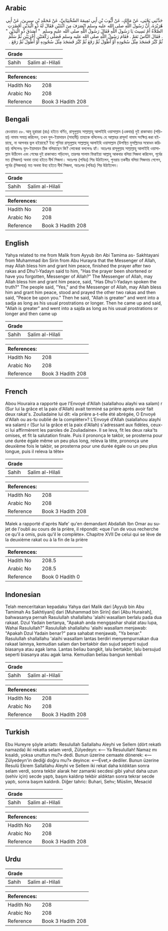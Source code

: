 ## Arabic


<div dir="rtl" lang="ar" style={{fontSize:'larger',backgroundColor:'#f8f9fa',padding:20}}>
حَدَّثَنِي يَحْيَى، عَنْ مَالِكٍ، عَنْ أَيُّوبَ بْنِ أَبِي تَمِيمَةَ السَّخْتِيَانِيِّ، عَنْ مُحَمَّدِ بْنِ سِيرِينَ، عَنْ أَبِي هُرَيْرَةَ، أَنَّ رَسُولَ اللَّهِ صلى الله عليه وسلم انْصَرَفَ مِنَ اثْنَتَيْنِ فَقَالَ لَهُ ذُو الْيَدَيْنِ أَقَصُرَتِ الصَّلاَةُ أَمْ نَسِيتَ يَا رَسُولَ اللَّهِ فَقَالَ رَسُولُ اللَّهِ صلى الله عليه وسلم ‏ "‏ أَصَدَقَ ذُو الْيَدَيْنِ ‏"‏ ‏.‏ فَقَالَ النَّاسُ نَعَمْ ‏.‏ فَقَامَ رَسُولُ اللَّهِ صلى الله عليه وسلم فَصَلَّى رَكْعَتَيْنِ أُخْرَيَيْنِ ثُمَّ سَلَّمَ ثُمَّ كَبَّرَ فَسَجَدَ مِثْلَ سُجُودِهِ أَوْ أَطْوَلَ ثُمَّ رَفَعَ ثُمَّ كَبَّرَ فَسَجَدَ مِثْلَ سُجُودِهِ أَوْ أَطْوَلَ ثُمَّ رَفَعَ ‏.‏
</div>
<div style={{backgroundColor:'#f8f9fa',padding:20, marginBottom: 10}}><table> <thead> <tr> <th>Grade</th> <th></th> </tr> </thead> <tbody> <tr><td>Sahih</td><td>Salim al-Hilali</td></tr></tbody></table><table> <thead> <tr> <th>References:</th> <th></th> </tr> </thead> <tbody><tr><td>Hadith No</td><td>208</td></tr><tr><td>Arabic No</td><td>208</td></tr><tr><td>Reference</td><td>Book 3 Hadith 208</td></tr></tbody></table></div>

## Bengali


<div dir="ltr" lang="bn" style={{fontSize:'larger',backgroundColor:'#f8f9fa',padding:20}}>
রেওয়ায়ত ৫৮. আবু হুরায়রা (রাঃ) হইতে বর্ণিত, রাসূলুল্লাহ সাল্লাল্লাহু আলাইহি ওয়াসাল্লাম (একবার) দুই রাকাআত (পড়িয়া) নামায সমাপ্ত করিলেন, তখন যুল-ইয়াদায়ন (সাহাবী) তাহাকে বলিলেনঃ হে আল্লাহর রাসূল! নামায সংক্ষিপ্ত করা হইয়াছে, না আপনার ভুল হইয়াছে? ইহা শুনিয়া রাসূলুল্লাহ সাল্লাল্লাহু আলাইহি ওয়াসাল্লাম (উপস্থিত মুসল্লিদের সম্বোধন করিয়া) বলিলেনঃ যুল-ইয়াদায়ন ঠিক বলিয়াছেন কি? লোকেরা বললেনঃ হ্যাঁ। অতঃপর রাসূলুল্লাহ সাল্লাল্লাহু আলাইহি ওয়াসাল্লাম উঠিলেন এবং শেষের দুই রাকাআত পড়িলেন, তারপর সালাম ফিরাইয়া আল্লাহু আকবার বলিয়া সিজদা করিলেন, পূর্বের মত (সিজদা) অথবা তাহা হইতে দীর্ঘ সিজদা। অতঃপর (পবিত্র) শির উঠাইলেন, পুনরায় তকবীর বলিয়া সিজদায় গেলেন, পূর্বের (সিজদার) মত অথবা উহা হইতে দীর্ঘ সিজদা, অতঃপর (পবিত্র) শির উঠাইলেন।
</div>
<div style={{backgroundColor:'#f8f9fa',padding:20, marginBottom: 10}}><table> <thead> <tr> <th>Grade</th> <th></th> </tr> </thead> <tbody> <tr><td>Sahih</td><td>Salim al-Hilali</td></tr></tbody></table><table> <thead> <tr> <th>References:</th> <th></th> </tr> </thead> <tbody><tr><td>Hadith No</td><td>208</td></tr><tr><td>Arabic No</td><td>208</td></tr><tr><td>Reference</td><td>Book 3 Hadith 208</td></tr></tbody></table></div>

## English


<div dir="ltr" lang="en" style={{fontSize:'larger',backgroundColor:'#f8f9fa',padding:20}}>
Yahya related to me from Malik from Ayyub ibn Abi Tamima as- Sakhtayani from Muhammad ibn Sirin from Abu Hurayra that the Messenger of Allah, may Allah bless him and grant him peace, finished the prayer after two rakas and Dhu'l-Yadayn said to him, "Has the prayer been shortened or have you forgotten, Messenger of Allah?" The Messenger of Allah, may Allah bless him and grant him peace, said, "Has Dhu'l-Yadayn spoken the truth?" The people said, "Yes," and the Messenger of Allah, may Allah bless him and grant him peace, stood and prayed the other two rakas and then said, "Peace be upon you." Then he said, "Allah is greater" and went into a sadja as long as his usual prostrations or longer. Then he came up and said, "Allah is greater" and went into a sajda as long as his usual prostrations or longer and then came up
</div>
<div style={{backgroundColor:'#f8f9fa',padding:20, marginBottom: 10}}><table> <thead> <tr> <th>Grade</th> <th></th> </tr> </thead> <tbody> <tr><td>Sahih</td><td>Salim al-Hilali</td></tr></tbody></table><table> <thead> <tr> <th>References:</th> <th></th> </tr> </thead> <tbody><tr><td>Hadith No</td><td>208</td></tr><tr><td>Arabic No</td><td>208</td></tr><tr><td>Reference</td><td>Book 3 Hadith 208</td></tr></tbody></table></div>

## French


<div dir="ltr" lang="fr" style={{fontSize:'larger',backgroundColor:'#f8f9fa',padding:20}}>
Abou Houraira a rapporté que l'Envoyé d'Allah (salallahou alayhi wa salam) r (Sur lui la grâce et la paix d'Allah) avait terminé sa prière après avoir fait deux rakat's. Zouliadaine lui dit: «la prière a-t-elle été abrégée, O Envoyé d'Allah ou as-tu oublié de la compléter»? L'Envoyé d'Allah (salallahou alayhi wa salam) r (Sur lui la grâce et la paix d'Allah) s'adressant aux fidèles, ceux-ci lui affirmèrent les paroles de Zouliadaine». Il se leva, fit les deux raka'ts omises, et fit la salutation finale. Puis il prononça le takbir, se prosterna pour une durée égale même un peu plus long, releva la tête, prononça une deuxième fois le takbir, se prosterna pour une durée égale ou un peu plus longue, puis il releva la tête»
</div>
<div style={{backgroundColor:'#f8f9fa',padding:20, marginBottom: 10}}><table> <thead> <tr> <th>Grade</th> <th></th> </tr> </thead> <tbody> <tr><td>Sahih</td><td>Salim al-Hilali</td></tr></tbody></table><table> <thead> <tr> <th>References:</th> <th></th> </tr> </thead> <tbody><tr><td>Hadith No</td><td>208</td></tr><tr><td>Arabic No</td><td>208</td></tr><tr><td>Reference</td><td>Book 3 Hadith 208</td></tr></tbody></table></div>


<div dir="ltr" lang="fr" style={{fontSize:'larger',backgroundColor:'#f8f9fa',padding:20}}>
Malek a rapporté d'après Nafe' qu'en demandant Abdallah Ibn Omar au sujet de l'oubli au cours de la prière, il répondit: «que l'un de vous recherche ce qu'il a omis, puis qu'il le complète». Chapitre XVII De celui qui se lève de la deuxième rakat ou à la fin de la prière
</div>
<div style={{backgroundColor:'#f8f9fa',padding:20, marginBottom: 10}}><table> <thead> <tr> <th>References:</th> <th></th> </tr> </thead> <tbody><tr><td>Hadith No</td><td>208.5</td></tr><tr><td>Arabic No</td><td>208.5</td></tr><tr><td>Reference</td><td>Book 0 Hadith 0</td></tr></tbody></table></div>

## Indonesian


<div dir="ltr" lang="id" style={{fontSize:'larger',backgroundColor:'#f8f9fa',padding:20}}>
Telah menceritakan kepadaku Yahya dari Malik dari [Ayyub bin Abu Tamimah As Sakhtiyani] dari [Muhammad bin Sirin] dari [Abu Hurairah], bahwasanya pernah Rasulullah shallallahu 'alaihi wasallam berlalu pada dua rakaat. Dzul Yadain bertanya, "Apakah anda mengqashar shalat atau lupa, Wahai Rasulullah?" Rasulullah shallallahu 'alaihi wasallam menjawab: "Apakah Dzul Yadain benar?" para sahabat menjawab, "Ya benar." Rasulullah shallallahu 'alaihi wasallam lantas berdiri menyempurnakan dua rakaat lainnya, kemudian salam dan bertakbir dan sujud seperti sujud biasanya atau agak lama. Lantas beliau bangkit, lalu bertakbir, lalu bersujud seperti biasanya atau agak lama. Kemudian beliau bangun kembali
</div>
<div style={{backgroundColor:'#f8f9fa',padding:20, marginBottom: 10}}><table> <thead> <tr> <th>Grade</th> <th></th> </tr> </thead> <tbody> <tr><td>Sahih</td><td>Salim al-Hilali</td></tr></tbody></table><table> <thead> <tr> <th>References:</th> <th></th> </tr> </thead> <tbody><tr><td>Hadith No</td><td>208</td></tr><tr><td>Arabic No</td><td>208</td></tr><tr><td>Reference</td><td>Book 3 Hadith 208</td></tr></tbody></table></div>

## Turkish


<div dir="ltr" lang="tr" style={{fontSize:'larger',backgroundColor:'#f8f9fa',padding:20}}>
Ebu Hureyre şöyle anlattı: Resulullah Sallallahu Aleyhi ve Sellem (dört rekatlı namazda) iki rekatta selam verdi, Zülyedeyn: «— Ya Resulullah! Namaz mı kısaldı, yoksa unuttun mu?» dedi. Bunun üzerine cemaate dönerek: «—Zülyedeyn'in dediği doğru mu?» deyince: «—Evet,» dediler. Bunun üzerine Resulü Ekrem Sallallahu Aleyhi ve Sellem iki rekat daha kıldıktan sonra selam verdi, sonra tekbir alarak her zamanki secdesi gibi yahut daha uzun (sehiv için) secde yaptı, başını kaldırıp tekbir aldıktan sonra tekrar secde yaptı, sonra başım kaldırdı. Diğer tahric: Buhari, Sehv; Müslim, Mesacid
</div>
<div style={{backgroundColor:'#f8f9fa',padding:20, marginBottom: 10}}><table> <thead> <tr> <th>Grade</th> <th></th> </tr> </thead> <tbody> <tr><td>Sahih</td><td>Salim al-Hilali</td></tr></tbody></table><table> <thead> <tr> <th>References:</th> <th></th> </tr> </thead> <tbody><tr><td>Hadith No</td><td>208</td></tr><tr><td>Arabic No</td><td>208</td></tr><tr><td>Reference</td><td>Book 3 Hadith 208</td></tr></tbody></table></div>

## Urdu


<div dir="rtl" lang="ur" style={{fontSize:'larger',backgroundColor:'#f8f9fa',padding:20}}>

</div>
<div style={{backgroundColor:'#f8f9fa',padding:20, marginBottom: 10}}><table> <thead> <tr> <th>Grade</th> <th></th> </tr> </thead> <tbody> <tr><td>Sahih</td><td>Salim al-Hilali</td></tr></tbody></table><table> <thead> <tr> <th>References:</th> <th></th> </tr> </thead> <tbody><tr><td>Hadith No</td><td>208</td></tr><tr><td>Arabic No</td><td>208</td></tr><tr><td>Reference</td><td>Book 3 Hadith 208</td></tr></tbody></table></div>